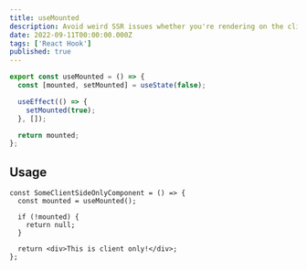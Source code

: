 ```yaml
---
title: useMounted
description: Avoid weird SSR issues whether you're rendering on the client or server
date: 2022-09-11T00:00:00.000Z
tags: ['React Hook']
published: true
---
```


```ts
export const useMounted = () => {
  const [mounted, setMounted] = useState(false);

  useEffect(() => {
    setMounted(true);
  }, []);

  return mounted;
};
```

## Usage

```tsx {2,4-6}
const SomeClientSideOnlyComponent = () => {
  const mounted = useMounted();

  if (!mounted) {
    return null;
  }

  return <div>This is client only!</div>;
};
```

